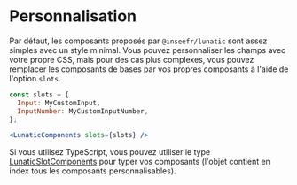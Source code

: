 # Personnalisation

Par défaut, les composants proposés par `@inseefr/lunatic` sont assez simples avec un style minimal. Vous pouvez personnaliser les champs avec votre propre CSS, mais pour des cas plus complexes, vous pouvez remplacer les composants de bases par vos propres composants à l'aide de l'option `slots`.

```jsx
const slots = {
  Input: MyCustomInput,
  InputNumber: MyCustomInputNumber,
};

<LunaticComponents slots={slots} />
```

Si vous utilisez TypeScript, vous pouvez utiliser le type [LunaticSlotComponents](https://github.com/InseeFr/Lunatic/blob/3.0/src/components/shared/HOC/slottableComponent.tsx#L56) pour typer vos composants (l'objet contient en index tous les composants personnalisables).
